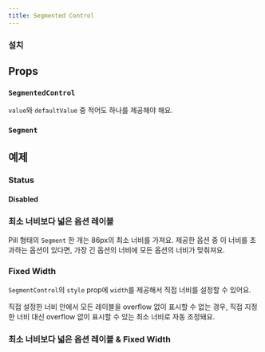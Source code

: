 ```yaml
---
title: Segmented Control
---
```


<ComponentExample name="segmented-control-preview" />

### 설치

<Installation name="segmented-control" />

## Props

### `SegmentedControl`

<ReactTypeTable
  path="./registry/ui/segmented-control.tsx"
  name="SegmentedControlProps"
/>

<Callout type="info">

`value`와 `defaultValue` 중 적어도 하나를 제공해야 해요.

</Callout>

### `Segment`

<ReactTypeTable path="./registry/ui/segmented-control.tsx" name="SegmentProps" />

## 예제

### Status

#### Disabled

<ComponentExample name="segmented-control-disabled" />

### 최소 너비보다 넓은 옵션 레이블

Pill 형태의 `Segment` 한 개는 86px의 최소 너비를 가져요. 제공한 옵션 중 이 너비를 초과하는 옵션이 있다면, 가장 긴 옵션의 너비에 모든 옵션의 너비가 맞춰져요.

<ComponentExample name="segmented-control-long-label" />

### Fixed Width

`SegmentControl`의 `style` prop에 `width`를 제공해서 직접 너비를 설정할 수 있어요.

<Callout type="info" title="지정한 너비가 무시되는 경우">

직접 설정한 너비 안에서 모든 레이블을 overflow 없이 표시할 수 없는 경우, 직접
지정한 너비 대신 overflow 없이 표시할 수 있는 최소 너비로 자동 조정돼요.

</Callout>

<ComponentExample name="segmented-control-fixed-width" />

### 최소 너비보다 넓은 옵션 레이블 & Fixed Width

<ComponentExample name="segmented-control-long-label-fixed-width" />
